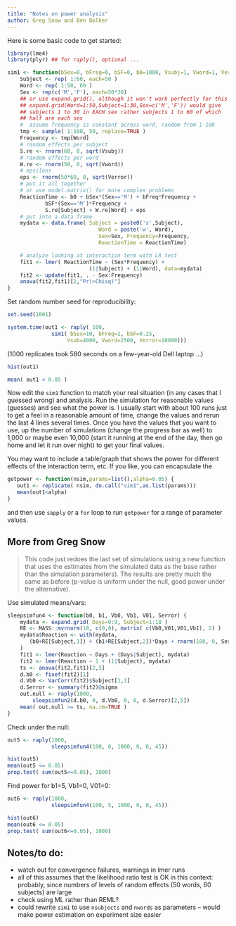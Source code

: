 ```yaml
---
title: "Notes on power analysis"
author: Greg Snow and Ben Bolker
---
```


Here is some basic code to get started:

```r
library(lme4)
library(plyr) ## for raply(), optional ...
```


```r
sim1 <- function(bSex=0, bFreq=0, bSF=0, b0=1000, Vsubj=1, Vword=1, Verror=1) {
	Subject <- rep( 1:60, each=50 )
	Word <- rep( 1:50, 60 )
	Sex <- rep(c('M','F'), each=50*30)
	## or use expand.grid(), although it won't work perfectly for this case:
	## expand.grid(Word=1:50,Subject=1:30,Sex=c('M','F')) would give
	## subjects 1 to 30 in EACH sex rather subjects 1 to 60 of which 
	## half are each sex
	#  assume frequency is constant across word, random from 1-100
	tmp <- sample( 1:100, 50, replace=TRUE )
	Frequency <- tmp[Word]
	# random effects per subject
	S.re <- rnorm(60, 0, sqrt(Vsubj))
	# random effects per word
	W.re <- rnorm(50, 0, sqrt(Vword))
	# epsilons
	eps <- rnorm(50*60, 0, sqrt(Verror))
	# put it all together
	# or use model.matrix() for more complex problems
	ReactionTime <- b0 + bSex*(Sex=='M') + bFreq*Frequency +
            bSF*(Sex=='M')*Frequency +
            S.re[Subject] + W.re[Word] + eps
	# put into a data frame
	mydata <- data.frame( Subject = paste0('s',Subject), 
                             Word = paste('w', Word),
                             Sex=Sex, Frequency=Frequency,
                             ReactionTime = ReactionTime)

	# analyze looking at interaction term with LR test
	fit1 <- lmer( ReactionTime ~ (Sex*Frequency) +
                          (1|Subject) + (1|Word), data=mydata)
	fit2 <- update(fit1, . - Sex:Frequency)
	anova(fit2,fit1)[2,"Pr(>Chisq)"]
}
```

Set random number seed for reproducibility:
```r
set.seed(1001)
```

```r
system.time(out1 <- raply( 100, 
              sim1( bSex=10, bFreq=2, bSF=0.25,
                   Vsub=4000, Vword=2500, Verror=10000)))
```

(1000 replicates took 580 seconds on a few-year-old Dell laptop ...)

```r
hist(out1)
```

```r
mean( out1 < 0.05 )
```

Now edit the `sim1` function to match your real situation (in any cases that I guessed wrong) and analysis.  Run the simulation for reasonable values (guesses) and see what the power is.  I usually start with about 100 runs just to get a feel in a reasonable amount of time, change the values and rerun the last 4 lines several times.  Once you have the values that you want to use, up the number of simulations (change the progress bar as well) to 1,000 or maybe even 10,000 (start it running at the end of the day, then go home and let it run over night) to get your final values.

You may want to include a table/graph that shows the power for different effects of the interaction term, etc.  If you like, you can encapsulate the 

```r
getpower <- function(nsim,params=list(),alpha=0.05) {
   out1 <- replicate( nsim, do.call("sim1",as.list(params)))
   mean(out1<alpha)
}
```
and then use `sapply` or a `for` loop to run `getpower` for a range of parameter values.

## More from Greg Snow

> This code just redoes the last set of simulations using a new function that uses the estimates from the simulated data as the base rather than the simulation parameters).  The results are pretty much the same as before (p-value is uniform under the null, good power under the alternative).

Use simulated means/vars:
```r
sleepsimfun4 <- function(b0, b1, Vb0, Vb1, V01, Serror) {
    mydata <- expand.grid( Days=0:9, Subject=1:18 )
    RE <- MASS::mvrnorm(18, c(0,0), matrix( c(Vb0,V01,V01,Vb1), 2) )
    mydata$Reaction <- with(mydata, 
       (b0+RE[Subject,1]) + (b1+RE[Subject,2])*Days + rnorm(180, 0, Serror)
    )
    fit1 <- lmer(Reaction ~ Days + (Days|Subject), mydata)
    fit2 <- lmer(Reaction ~ 1 + (1|Subject), mydata)
    ts <- anova(fit2,fit1)[2,5]
    d.b0 <- fixef(fit2)[1]
    d.Vb0 <- VarCorr(fit2)$Subject[1,1]
    d.Serror <- summary(fit2)@sigma
    out.null <- raply(1000, 
		sleepsimfun2(d.b0, 0, d.Vb0, 0, 0, d.Serror)[2,5])
    mean( out.null >= ts, na.rm=TRUE )
}
```

Check under the null:
```r
out5 <- raply(1000, 
              sleepsimfun4(100, 0, 1000, 0, 0, 45))

hist(out5)
mean(out5 <= 0.05)
prop.test( sum(out5<=0.05), 1000)
```
	
Find power for b1=5, Vb1=0, V01=0:
```r
out6 <- raply(1000,
              sleepsimfun4(100, 5, 1000, 0, 0, 45))

hist(out6)
mean(out6 <= 0.05)
prop.test( sum(out6<=0.05), 1000)
```

## Notes/to do:

* watch out for convergence failures, warnings in lmer runs
* all of this assumes that the likelihood ratio test is OK in this context: probably, since numbers of levels of random effects (50 words, 60 subjects) are large
* check using ML rather than REML?
* could rewrite `sim1` to use `nsubjects` and `nwords` as parameters -- would make power estimation on experiment size easier
